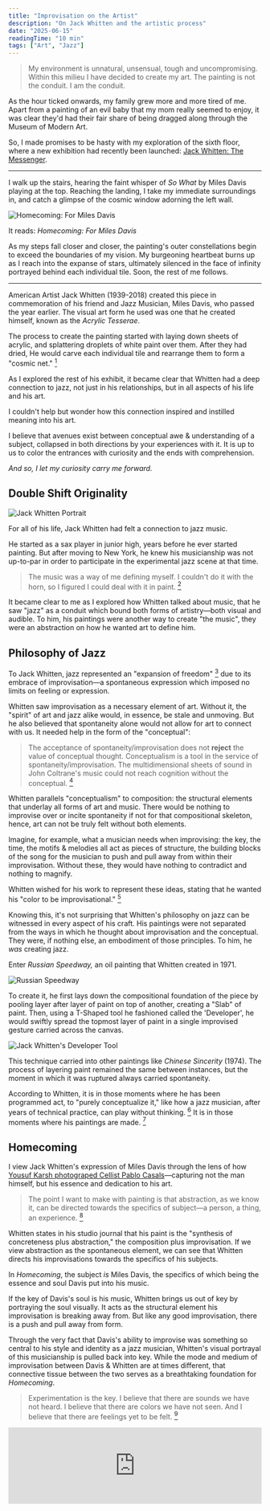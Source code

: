 ```yaml
---
title: "Improvisation on the Artist"
description: "On Jack Whitten and the artistic process"
date: "2025-06-15"
readingTime: "10 min"
tags: ["Art", "Jazz"]
---
```


<TOC title="Improvisation on the Artist" />

> My environment is unnatural, unsensual, tough and uncompromising. Within this milieu I have decided to create my art. The painting is not the conduit. I am the conduit. 

As the hour ticked onwards, my family grew more and more tired of me. Apart from a painting of an evil baby that my mom really seemed to enjoy, it was clear they'd had their fair share of being dragged along through the Museum of Modern Art.

So, I made promises to be hasty with my exploration of the sixth floor, where a new exhibition had recently been launched: [Jack Whitten: The Messenger](https://www.moma.org/calendar/exhibitions/5785).  

---

I walk up the stairs, hearing the faint whisper of *So What* by Miles Davis playing at the top. Reaching the landing, I take my immediate surroundings in, and catch a glimpse of the cosmic window adorning the left wall.

<Img 
  src="/images/Homecoming.jpg" 
  alt="Homecoming: For Miles Davis" 
  caption="Jack Whitten, Homecoming: For Miles Davis, 1992. Image courtesy of Julian Myers and Joanna Szupinska."
/>

It reads: *Homecoming: For Miles Davis*

As my steps fall closer and closer, the painting's outer constellations begin to exceed the boundaries of my vision. My burgeoning heartbeat burns up as I reach into the expanse of stars, ultimately silenced in the face of infinity portrayed behind each individual tile. Soon, the rest of me follows.

---

American Artist Jack Whitten (1939-2018) created this piece in commemoration of his friend and Jazz Musician, Miles Davis, who passed the year earlier. The visual art form he used was one that he created himself, known as the *Acrylic Tesserae*.

The process to create the painting started with laying down sheets of acrylic, and splattering droplets of white paint over them. After they had dried, He would carve each individual tile and rearrange them to form a "cosmic net." [^1]

As I explored the rest of his exhibit, it became clear that Whitten had a deep connection to jazz, not just in his relationships, but in all aspects of his life and his art.

I couldn't help but wonder how this connection inspired and instilled meaning into his art.

I believe that avenues exist between conceptual awe & understanding of a subject, collapsed in both directions by your experiences with it. It is up to us to color the entrances with curiosity and the ends with comprehension.

*And so, I let my curiosity carry me forward.*

## Double Shift Originality

<Img 
  src="/images/Jack Whitten 2.jpg" 
  alt="Jack Whitten Portrait" 
  caption="Portrait of Jack Whitten, 1973. © Jack Whitten Estate. Courtesy the Estate and Hauser & Wirth"
/>

For all of his life, Jack Whitten had felt a connection to jazz music.

He started as a sax player in junior high, years before he ever started painting. But after moving to New York, he knew his musicianship was not up-to-par in order to participate in the experimental jazz scene at that time.

> The music was a way of me defining myself. I couldn't do it with the horn, so I figured I could deal with it in paint. [^2]

It became clear to me as I explored how Whitten talked about music, that he saw "jazz" as a conduit which bound both forms of artistry—both visual and audible. To him, his paintings were another way to create "the music", they were an abstraction on how he wanted art to define him.

## Philosophy of Jazz

To Jack Whitten, jazz represented an "expansion of freedom" [^3] due to its embrace of improvisation—a spontaneous expression which imposed no limits on feeling or expression.

Whitten saw improvisation as a necessary element of art. Without it, the "spirit" of art and jazz alike would, in essence, be stale and unmoving. But he also believed that spontaneity alone would not allow for art to connect with us. It needed help in the form of the "conceptual":

> The acceptance of spontaneity/improvisation does not **reject** the value of conceptual thought. Conceptualism is a tool in the service of spontaneity/improvisation. The multidimensional sheets of sound in John Coltrane's music could not reach cognition without the conceptual. [^4]

Whitten parallels "conceptualism" to composition: the structural elements that underlay all forms of art and music. There would be nothing to improvise over or incite spontaneity if not for that compositional skeleton, hence, art can not be truly felt without both elements.

Imagine, for example, what a musician needs when improvising: the key, the time, the motifs & melodies all act as pieces of structure, the building blocks of the song for the musician to push and pull away from within their improvisation. Without these, they would have nothing to contradict and nothing to magnify.

Whitten wished for his work to represent these ideas, stating that he wanted his "color to be improvisational." [^5]

Knowing this, it's not surprising that Whitten's philosophy on jazz can be witnessed in every aspect of his craft. His paintings were not separated from the ways in which he thought about improvisation and the conceptual. They were, if nothing else, an embodiment of those principles. To him, he *was* creating jazz.

Enter *Russian Speedway,* an oil painting that Whitten created in 1971.

<Img 
  src="/images/Russian Speedway.jpg" 
  alt="Russian Speedway" 
  caption="Jack Whitten, Russian Speedway, 1971. Image courtesy of Hauser & Wirth."
/>

To create it, he first lays down the compositional foundation of the piece by pooling layer after layer of paint on top of another, creating a "Slab" of paint. Then, using a T-Shaped tool he fashioned called the 'Developer', he would swiftly spread the topmost layer of paint in a single improvised gesture carried across the canvas.

<Img 
  src="/images/the developer.webp" 
  alt="Jack Whitten's Developer Tool" 
  caption="Jack Whitten's 'Developer'. Image courtesy of The New York Times"
/>

This technique carried into other paintings like *Chinese Sincerity* (1974). The process of layering paint remained the same between instances, but the moment in which it was ruptured always carried spontaneity.

According to Whitten, it is in those moments where he has been programmed act, to "purely conceptualize it," like how a jazz musician, after years of technical practice, can play without thinking. [^6] It is in those moments where his paintings are made. [^7]

## Homecoming

I view Jack Whitten's expression of Miles Davis through the lens of how [Yousuf Karsh photograped Cellist Pablo Casals](https://karsh.org/photographs/pablo-casals/)—capturing not the man himself, but his essence and dedication to his art.

> The point I want to make with painting is that abstraction, as we know it, can be
> directed towards the specifics of subject—a person, a thing, an experience. [^8]

Whitten states in his studio journal that his paint is the "synthesis of concreteness plus abstraction," the composition plus improvisation. If we view abstraction as the spontaneous element, we can see that Whitten directs his improvisations towards the specifics of his subjects.

In *Homecoming*, the subject *is* Miles Davis, the specifics of which being the essence and soul Davis put into his music.

If the key of Davis's soul is his music, Whitten brings us out of key by portraying the soul visually. It acts as the structural element his improvisation is breaking away from. But like any good improvisation, there is a push and pull away from form.

Through the very fact that Davis's ability to improvise was something so central to his style and identity as a jazz musician, Whitten's visual portrayal of this musicianship is pulled back into key. While the mode and medium of improvisation between Davis & Whitten are at times different, that connective tissue between the two serves as a breathtaking foundation for *Homecoming*.

> Experimentation is the key. I believe that there are sounds we have not heard. I believe that there are colors we have not seen. And I believe that there are feelings yet to be felt. [^9]

<StarDivider className="fill-[rgb(54,124,201)] dark:fill-[rgb(54,124,201)] transition-colors" />

<iframe 
  src="https://open.spotify.com/embed/track/4vLYewWIvqHfKtJDk8c8tq?utm_source=generator" 
  width="100%" 
  height="152" 
  frameBorder="0"  
  allow="autoplay; clipboard-write; encrypted-media; fullscreen; picture-in-picture" 
  loading="lazy"
/>

[^1]: Museum of Modern Art. Wall caption for Jack Whitten, Homecoming: For Miles Davis, 1991. New York: Museum of Modern Art.
[^2]: Museum of Modern Art. ["Jack Whitten Light Sheet I. 1969."](https://www.moma.org/audio/playlist/345/4699)
[^3]: Whitten, Jack. _Notes from the Woodshed_, p. 316.
[^4]: Whitten, Jack. _Notes from the Woodshed_, p. 411.
[^5]: Whitten, Jack. _Notes from the Woodshed_, p. 283.
[^6]: Sortor, Emily. ["Jack Whitten's Memorial Paintings."](https://walkerart.org/magazine/jack-whittens-memorial-paintings-2/) _Walker Art Center Magazine_.  
[^7]: Sung, Victoria. ["Jack Whitten and the Philosophy of Jazz."](https://walkerart.org/magazine/jack-whitten-and-the-philosophy-of-jazz/) _Walker Art Center Magazine_. 
[^8]: Alexander Gray Associates. ["Jack Whitten in Conversation."](http://prod-images.exhibit-e.com/www_alexandergray_com/Whitten_Exhibition_Catalogue_9_11_2013.pdf), p. 3.
[^9]: Whitten, Jack. _Notes from the Woodshed_, p. 410.
